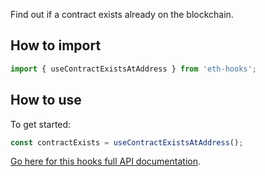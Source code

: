 Find out if a contract exists already on the blockchain.

## How to import

```typescript
import { useContractExistsAtAddress } from 'eth-hooks';
```

## How to use

To get started:

```typescript
const contractExists = useContractExistsAtAddress();
```

[Go here for this hooks full API documentation](../../api/modules/Hooks#usecontractexistsataddress).
